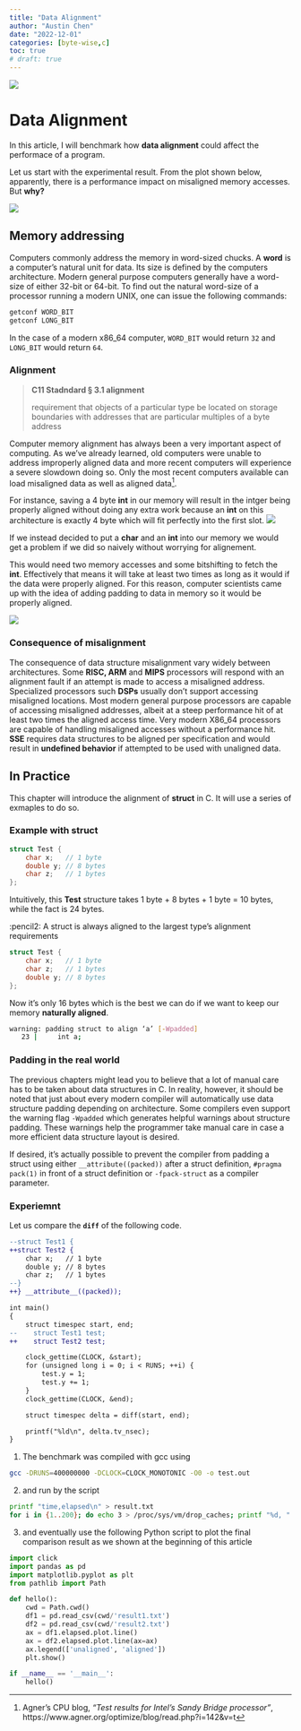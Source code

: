 ```yaml
---
title: "Data Alignment"
author: "Austin Chen"
date: "2022-12-01"
categories: [byte-wise,c]
toc: true
# draft: true
---
```


![](thumbnail.jpg)


# Data Alignment

In this article, I will benchmark how **data alignment** could affect the performace of a program.

Let us start with the experimental result. From the plot shown below, apparently, there is a performance impact on misaligned memory accesses. But **why?**

![](https://i.imgur.com/a329JHW.png)

## Memory addressing

Computers commonly address the memory in word-sized chucks. A **word** is a computer's natural unit for data. Its size is defined by the computers architecture. Modern general purpose computers generally have a word-size of either 32-bit or 64-bit. To find out the natural word-size of a processor running a modern UNIX, one can issue the following commands:

```sh
getconf WORD_BIT
getconf LONG_BIT
```

In the case of a modern x86_64 computer, `WORD_BIT` would return `32` and `LONG_BIT` would return `64`.

### Alignment

> **C11 Stadndard § 3.1 alignment**
>
> requirement that objects of a particular type be located on storage boundaries with addresses that are particular multiples of a byte address

Computer memory alignment has always been a very important aspect of computing. As we've already learned, old computers were unable to address improperly aligned data and more recent computers will experience a severe slowdown doing so. Only the most recent computers available can load misaligned data as well as aligned data[^1].

[^1]: Agner's CPU blog, *"Test results for Intel's Sandy Bridge processor"*, https://www.agner.org/optimize/blog/read.php?i=142&v=t

For instance, saving a 4 byte **int** in our memory will result in the intger being properly aligned without doing any extra work because an **int** on this architecture is exactly 4 byte which will fit perfectly into the first slot.
![](https://i.imgur.com/waVSRg1.png)


If we instead decided to put a **char** and an **int** into our memory we would get a problem if we did so naively without worrying for alignement.

This would need two memory accesses and some bitshifting to fetch the **int**. Effectively that means it will take at least two times as long as it would if the data were properly aligned. For this reason, computer scientists came up with the idea of adding padding to data in memory so it would be properly aligned.

![](https://i.imgur.com/Ghzr17u.png)

### Consequence of misalignment

The consequence of data structure misalignment vary widely between architectures. Some **RISC, ARM** and **MIPS** processors will respond with an alignment fault if an attempt is made to access a misaligned address. Specialized processors such **DSPs** usually don't support accessing misaligned locations. Most modern general purpose processors are capable of accessing misaligned addresses, albeit at a steep performance hit of at least two times the aligned access time. Very modern X86_64 processors are capable of handling misaligned accesses without a performance hit. **SSE** requires data structures to be aligned per specification and would result in **undefined behavior** if attempted to be used with unaligned data.


## In Practice

This chapter will introduce the alignment of **struct** in C. It will use a series of exmaples to do so.

### Example with struct

```c
struct Test {
    char x;   // 1 byte
    double y; // 8 bytes
    char z;   // 1 bytes
};
```
Intuitively, this **Test** structure takes 1 byte + 8 bytes + 1 byte = 10 bytes, while the fact is 24 bytes.

:::info
:pencil2: A struct is always aligned to the largest type’s alignment requirements
:::

```c
struct Test {
    char x;   // 1 byte
    char z;   // 1 bytes
    double y; // 8 bytes
};
```
Now it’s only 16 bytes which is the best we can do if we want to keep our memory **naturally aligned**.

```sh
warning: padding struct to align ‘a’ [-Wpadded]
   23 |     int a;
```

### Padding in the real world

The previous chapters might lead you to believe that a lot of manual care has to be taken about data structures in C. In reality, however, it should be noted that just about every modern compiler will automatically use data structure padding depending on architecture. Some compilers even support the warning flag `-Wpadded` which generates helpful warnings about structure padding. These warnings help the programmer take manual care in case a more efficient data structure layout is desired.

If desired, it's actually possible to prevent the compiler from padding a struct using either `__attribute((packed))` after a struct definition, `#pragma pack(1)` in front of a struct definition or `-fpack-struct` as a compiler parameter.

### Experiemnt

Let us compare the **`diff`** of the following code.

```diff
--struct Test1 {
++struct Test2 {
    char x;   // 1 byte
    double y; // 8 bytes
    char z;   // 1 bytes
--}
++} __attribute__((packed));
```

```diff
int main()
{
    struct timespec start, end;
--    struct Test1 test;
++    struct Test2 test;

    clock_gettime(CLOCK, &start);
    for (unsigned long i = 0; i < RUNS; ++i) {
        test.y = 1;
        test.y += 1;
    }
    clock_gettime(CLOCK, &end);

    struct timespec delta = diff(start, end);

    printf("%ld\n", delta.tv_nsec);
}
```
1. The benchmark was compiled with gcc using
```sh
gcc -DRUNS=400000000 -DCLOCK=CLOCK_MONOTONIC -O0 -o test.out
```
2. and run by the script
```sh
printf "time,elapsed\n" > result.txt
for i in {1..200}; do echo 3 > /proc/sys/vm/drop_caches; printf "%d, " $i; ./test.out; done >> result.txt
```
3. and eventually use the following Python script to plot the final comparison result as we shown at the beginning of this article
```python
import click
import pandas as pd
import matplotlib.pyplot as plt
from pathlib import Path

def hello():
    cwd = Path.cwd()
    df1 = pd.read_csv(cwd/'result1.txt')
    df2 = pd.read_csv(cwd/'result2.txt')
    ax = df1.elapsed.plot.line()
    ax = df2.elapsed.plot.line(ax=ax)
    ax.legend(['unaligned', 'aligned'])
    plt.show()

if __name__ == '__main__':
    hello()
```

[^ref]: Sven-Hendrik Haase, "Alignment in C", https://hps.vi4io.org/_media/teaching/wintersemester_2013_2014/epc-14-haase-svenhendrik-alignmentinc-paper.pdf

[^ref]: https://www.kernel.org/doc/Documentation/unaligned-memory-access.txt

